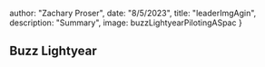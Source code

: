 




  author: "Zachary Proser",
  date: "8/5/2023",
  title: "leaderImgAgin",
  description: "Summary", 
  image: buzzLightyearPilotingASpac
 }

  
 ## Buzz Lightyear    
  
